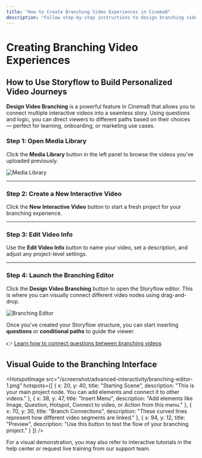 ---
title: "How to Create Branching Video Experiences in Cinema8"
description: "Follow step-by-step instructions to design branching videos that adapt content and paths based on viewer choices. Visit Cinema8."
---


# Creating Branching Video Experiences

## How to Use Storyflow to Build Personalized Video Journeys

**Design Video Branching** is a powerful feature in Cinema8 that allows you to connect multiple interactive videos into a seamless story. Using questions and logic, you can direct viewers to different paths based on their choices — perfect for learning, onboarding, or marketing use cases.

<Steps>

### Step 1: Open Media Library

Click the **Media Library** button in the left panel to browse the videos you've uploaded previously.

![Media Library](/screenshot/advanced-interactivity/branching-experiences-1.webp)

---

### Step 2: Create a New Interactive Video

Click the **New Interactive Video** button to start a fresh project for your branching experience.

---

### Step 3: Edit Video Info

Use the **Edit Video Info** button to name your video, set a description, and adjust any project-level settings.

---

### Step 4: Launch the Branching Editor

Click the **Design Video Branching** button to open the Storyflow editor. This is where you can visually connect different video nodes using drag-and-drop.

![Branching Editor](/screenshot/advanced-interactivity/branching-experiences-2.webp)

</Steps>

Once you've created your Storyflow structure, you can start inserting **questions** or **conditional paths** to guide the viewer.

👉 [Learn how to connect questions between branching videos](/design-advanced-interactivity/connecting-questions-in-branching-videos)


## Visual Guide to the Branching Interface

<HotspotImage 
  src="/screenshot/advanced-interactivity/branching-editor-1.png"
  hotspots={[
    {
      x: 20,
      y: 40,
      title: "Starting Scene",
      description: "This is your main project node. You can add elements and connect it to other videos."
    },
    {
      x: 38,
      y: 47,
      title: "Insert Menu",
      description: "Add elements like Image, Question, Hotspot, Connect to video, or Action from this menu."
    },
    {
      x: 70,
      y: 30,
      title: "Branch Connections",
      description: "These curved lines represent how different video segments are linked."
    },
    {
      x: 94,
      y: 12,
      title: "Preview",
      description: "Use this button to test the flow of your branching project."
    }
  ]}
/>

<Callout type="default">
For a visual demonstration, you may also refer to interactive tutorials in the help center or request live training from our support team.
</Callout>
